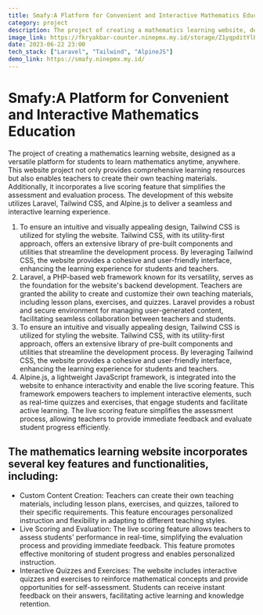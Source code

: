 ```yaml
---
title: Smafy:A Platform for Convenient and Interactive Mathematics Education
category: project
description: The project of creating a mathematics learning website, designed as a versatile platform for students to learn mathematics anytime, anywhere. This website project not only provides comprehensive learning resources but also enables teachers to create their own teaching materials. Additionally, it incorporates a live scoring feature that simplifies the assessment and evaluation process. The development of this website utilizes Laravel, Tailwind CSS, and Alpine.js to deliver a seamless and interactive learning experience.
image_link: https://fkryakbar-counter.ninepmx.my.id/storage/Z1yqpditYlBGQI5lvYDVIH9Vf2uxrPsuLNqzm7FA.png
date: 2023-06-22 23:00
tech_stack: ["Laravel", "Tailwind", "AlpineJS"]
demo_link: https://smafy.ninepmx.my.id/
---
```


# Smafy:A Platform for Convenient and Interactive Mathematics Education

The project of creating a mathematics learning website, designed as a versatile platform for students to learn mathematics anytime, anywhere. This website project not only provides comprehensive learning resources but also enables teachers to create their own teaching materials. Additionally, it incorporates a live scoring feature that simplifies the assessment and evaluation process. The development of this website utilizes Laravel, Tailwind CSS, and Alpine.js to deliver a seamless and interactive learning experience.

1. To ensure an intuitive and visually appealing design, Tailwind CSS is utilized for styling the website. Tailwind CSS, with its utility-first approach, offers an extensive library of pre-built components and utilities that streamline the development process. By leveraging Tailwind CSS, the website provides a cohesive and user-friendly interface, enhancing the learning experience for students and teachers.
2. Laravel, a PHP-based web framework known for its versatility, serves as the foundation for the website's backend development. Teachers are granted the ability to create and customize their own teaching materials, including lesson plans, exercises, and quizzes. Laravel provides a robust and secure environment for managing user-generated content, facilitating seamless collaboration between teachers and students.
3. To ensure an intuitive and visually appealing design, Tailwind CSS is utilized for styling the website. Tailwind CSS, with its utility-first approach, offers an extensive library of pre-built components and utilities that streamline the development process. By leveraging Tailwind CSS, the website provides a cohesive and user-friendly interface, enhancing the learning experience for students and teachers.
4. Alpine.js, a lightweight JavaScript framework, is integrated into the website to enhance interactivity and enable the live scoring feature. This framework empowers teachers to implement interactive elements, such as real-time quizzes and exercises, that engage students and facilitate active learning. The live scoring feature simplifies the assessment process, allowing teachers to provide immediate feedback and evaluate student progress efficiently.

## The mathematics learning website incorporates several key features and functionalities, including:

- Custom Content Creation: Teachers can create their own teaching materials, including lesson plans, exercises, and quizzes, tailored to their specific requirements. This feature encourages personalized instruction and flexibility in adapting to different teaching styles.
- Live Scoring and Evaluation: The live scoring feature allows teachers to assess students' performance in real-time, simplifying the evaluation process and providing immediate feedback. This feature promotes effective monitoring of student progress and enables personalized instruction.
- Interactive Quizzes and Exercises: The website includes interactive quizzes and exercises to reinforce mathematical concepts and provide opportunities for self-assessment. Students can receive instant feedback on their answers, facilitating active learning and knowledge retention.
